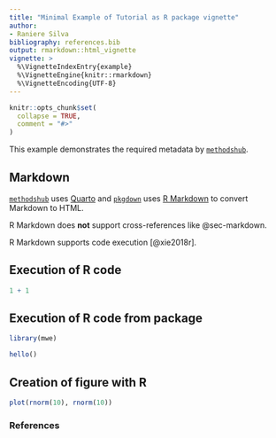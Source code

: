 ```yaml
---
title: "Minimal Example of Tutorial as R package vignette"
author:
- Raniere Silva
bibliography: references.bib
output: rmarkdown::html_vignette
vignette: >
  %\VignetteIndexEntry{example}
  %\VignetteEngine{knitr::rmarkdown}
  %\VignetteEncoding{UTF-8}
---
```


```r
knitr::opts_chunk$set(
  collapse = TRUE,
  comment = "#>"
)
```

This example demonstrates the required metadata by [`methodshub`](https://github.com/GESIS-Methods-Hub/methodshub).

## Markdown {#sec-markdown}

::: {.callout-important}

[`methodshub`](https://github.com/GESIS-Methods-Hub/methodshub) uses [Quarto](https://quarto.org/) and [`pkgdown`](https://pkgdown.r-lib.org/) uses [R Markdown](https://rmarkdown.rstudio.com/) to convert Markdown to HTML.

:::

R Markdown does **not** support cross-references like @sec-markdown.

R Markdown supports code execution [@xie2018r].

## Execution of R code

```r
1 + 1
```

## Execution of R code from package

```r
library(mwe)
```

```r
hello()
```

## Creation of figure with R

```r
plot(rnorm(10), rnorm(10))
```

### References

::: {#refs}
:::
